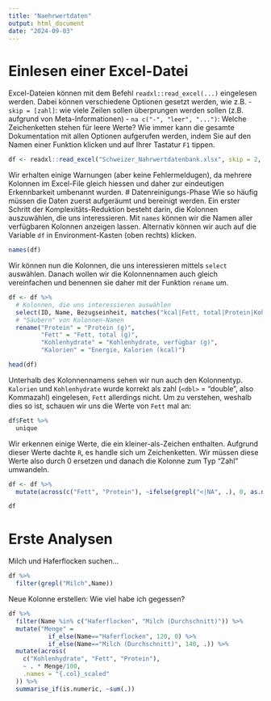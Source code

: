 ```yaml
---
title: "Naehrwertdaten"
output: html_document
date: "2024-09-03"
---
```


# Einlesen einer Excel-Datei

Excel-Dateien können mit dem Befehl `readxl::read_excel(...)` eingelesen werden. Dabei können verschiedene Optionen gesetzt werden, wie z.B.
- `skip = [zahl]`: wie viele Zeilen sollen überprungen werden sollen (z.B. aufgrund von Meta-Informationen)
- `na c("-", "leer", "...")`: Welche Zeichenketten stehen für leere Werte?
Wie immer kann die gesamte Dokumentation mit allen Optionen aufgerufen werden, indem Sie auf den Namen einer Funktion klicken und auf Ihrer Tastatur `F1` tippen.

```r
df <- readxl::read_excel("Schweizer_Nahrwertdatenbank.xlsx", skip = 2, na = c("Sp."))
```

Wir erhalten einige Warnungen (aber keine Fehlermeldugen), da mehrere Kolonnen im Excel-File gleich hiessen und daher zur eindeutigen Erkennbarkeit umbenannt wurden.
# Datenreinigungs-Phase
Wie so häufig müssen die Daten zuerst aufgeräumt und bereinigt werden. Ein erster Schritt der Komplexitäts-Reduktion besteht darin, die Kolonnen auszuwählen, die uns interessieren. Mit `names` können wir die Namen aller verfügbaren Kolonnen anzeigen lassen. Alternativ können wir auch auf die Variable `df` in Environment-Kasten (oben rechts) klicken.

```r
names(df)
```

Wir können nun die Kolonnen, die uns interessieren mittels `select` auswählen. Danach wollen wir die Kolonnennamen auch gleich vereinfachen und benennen sie daher mit der Funktion `rename` um. 
```r
df <- df %>%
  # Kolonnen, die uns interessieren auswählen
  select(ID, Name, Bezugseinheit, matches("kcal|Fett, total|Protein|Kohlenhydrate")) %>%
  # "Säubern" von Kolonnen-Namen
  rename("Protein" = "Protein (g)",
         "Fett" = "Fett, total (g)",
         "Kohlenhydrate" = "Kohlenhydrate, verfügbar (g)",
         "Kalorien" = "Energie, Kalorien (kcal)")

head(df)
```
Unterhalb des Kolonnennamens sehen wir nun auch den Kolonnentyp. `Kalorien` und `Kohlenhydrate` wurde korrekt als zahl (`<dbl>` = "double", also Kommazahl) eingelesen, `Fett` allerdings nicht. Um zu verstehen, weshalb dies so ist, schauen wir uns die Werte von `Fett` mal an:

```r
df$Fett %>%
  unique
```
Wir erkennen einige Werte, die ein kleiner-als-Zeichen enthalten. Aufgrund dieser Werte dachte `R`, es handle sich um Zeichenketten. Wir müssen diese Werte also durch 0 ersetzen und danach die Kolonne zum Typ "Zahl" umwandeln.

```r
df <- df %>%
  mutate(across(c("Fett", "Protein"), ~ifelse(grepl("<|NA", .), 0, as.numeric(.))))

df
```

# Erste Analysen
Milch und Haferflocken suchen...
```r
df %>%
  filter(grepl("Milch",Name))
```

Neue Kolonne erstellen: Wie viel habe ich gegessen?
```r
df %>%
  filter(Name %in% c("Haferflocken", "Milch (Durchschnitt)")) %>%
  mutate("Menge" = 
           if_else(Name=="Haferflocken", 120, 0) %>%
           if_else(Name=="Milch (Durchschnitt)", 140, .)) %>%
  mutate(across(
    c("Kohlenhydrate", "Fett", "Protein"), 
    ~ . * Menge/100,
    .names = "{.col}_scaled"
  )) %>%
  summarise_if(is.numeric, ~sum(.))

```